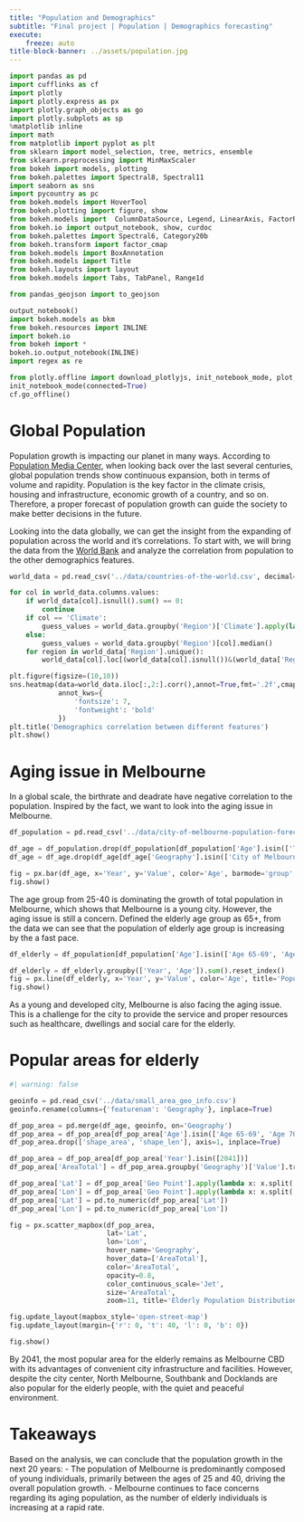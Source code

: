 ```yaml
---
title: "Population and Demographics"
subtitle: "Final project | Population | Demographics forecasting"
execute:
    freeze: auto
title-block-banner: ../assets/population.jpg
---
```


```python
import pandas as pd
import cufflinks as cf
import plotly
import plotly.express as px
import plotly.graph_objects as go
import plotly.subplots as sp
%matplotlib inline
import math
from matplotlib import pyplot as plt
from sklearn import model_selection, tree, metrics, ensemble
from sklearn.preprocessing import MinMaxScaler
from bokeh import models, plotting
from bokeh.palettes import Spectral8, Spectral11
import seaborn as sns
import pycountry as pc
from bokeh.models import HoverTool
from bokeh.plotting import figure, show
from bokeh.models import  ColumnDataSource, Legend, LinearAxis, FactorRange
from bokeh.io import output_notebook, show, curdoc
from bokeh.palettes import Spectral6, Category20b
from bokeh.transform import factor_cmap
from bokeh.models import BoxAnnotation
from bokeh.models import Title
from bokeh.layouts import layout
from bokeh.models import Tabs, TabPanel, Range1d

from pandas_geojson import to_geojson

output_notebook()
import bokeh.models as bkm
from bokeh.resources import INLINE
import bokeh.io
from bokeh import *
bokeh.io.output_notebook(INLINE)
import regex as re

from plotly.offline import download_plotlyjs, init_notebook_mode, plot, iplot 
init_notebook_mode(connected=True)
cf.go_offline()
```


# Global Population
Population growth is impacting our planet in many ways. According to [Population Media Center](https://www.populationmedia.org/blog/does-population-growth-impact-global-climate-change?utm_term=&utm_campaign=Donation+/+Web+Traffic+Campaign&utm_source=adwords&utm_medium=ppc&hsa_tgt=dsa-1020761732591&hsa_grp=142853052400&hsa_src=g&hsa_net=adwords&hsa_mt=&hsa_ver=3&hsa_ad=617507170220&hsa_acc=7272581478&hsa_kw=&hsa_cam=83417258&gclid=Cj0KCQjwpPKiBhDvARIsACn-gzBuFGSSn3ExyFsGWUXpJfkNWtFx3x6DbWt23NM6-tFgm1qkeA5XwkIaAoadEALw_wcB), when looking back over the last several centuries, global population trends show continuous expansion, both in terms of volume and rapidity. Population is the key factor in the climate crisis, housing and infrastructure, economic growth of a country, and so on. Therefore, a proper forecast of population growth can guide the society to make better decisions in the future. 

Looking into the data globally, we can get the insight from the expanding of population across the world and it's correlations. To start with, we will bring the data from the [World Bank](https://www.worldbank.org/en/home?cid=ECR_GA_worldbank_EN_EXTP_search&gclid=CjwKCAjwjYKjBhB5EiwAiFdSfkKCtn2QOXDuCKOzwLHhWAxVCESgBG4JN4o_1obWZnwyk5qoF_iuthoCm54QAvD_BwE) and analyze the correlation from population to the other demographics features. 

```python
world_data = pd.read_csv('../data/countries-of-the-world.csv', decimal=',')

for col in world_data.columns.values:
    if world_data[col].isnull().sum() == 0:
        continue
    if col == 'Climate':
        guess_values = world_data.groupby('Region')['Climate'].apply(lambda x: x.mode().max())
    else:
        guess_values = world_data.groupby('Region')[col].median()
    for region in world_data['Region'].unique():
        world_data[col].loc[(world_data[col].isnull())&(world_data['Region']==region)] = guess_values[region]

plt.figure(figsize=(10,10))
sns.heatmap(data=world_data.iloc[:,2:].corr(),annot=True,fmt='.2f',cmap='coolwarm', 
            annot_kws={
                'fontsize': 7,
                'fontweight': 'bold'
            })
plt.title('Demographics correlation between different features')
plt.show()

```

# Aging issue in Melbourne
In a global scale, the birthrate and deadrate have negative correlation to the population. Inspired by the fact, we want to look into the aging issue in Melbourne. 

```python
df_population = pd.read_csv('../data/city-of-melbourne-population-forecasts-by-small-area-2020-2040.csv')

df_age = df_population.drop(df_population[df_population['Age'].isin(['Total population', 'Average age'])].index)
df_age = df_age.drop(df_age[df_age['Geography'].isin(['City of Melbourne'])].index)

fig = px.bar(df_age, x='Year', y='Value', color='Age', barmode='group', title='Total population by Age from 2021 to 2041')
fig.show()
```

The age group from 25-40 is dominating the growth of total population in Melbourne, which shows that Melbourne is a young city. However, the aging issue is still a concern. Defined the elderly age group as 65+, from the data we can see that the population of elderly age group is increasing by the a fast pace. 

```python
df_elderly = df_population[df_population['Age'].isin(['Age 65-69', 'Age 70-74', 'Age 75-79', 'Age 80-84', 'Age 85+'])]

df_elderly = df_elderly.groupby(['Year', 'Age']).sum().reset_index()
fig = px.line(df_elderly, x='Year', y='Value', color='Age', title='Population of Elderly from 2021 to 2041')
fig.show()
```

As a young and developed city, Melbourne is also facing the aging issue. This is a challenge for the city to provide the service and proper resources such as healthcare, dwellings and social care for the elderly.

# Popular areas for elderly
```python
#| warning: false

geoinfo = pd.read_csv('../data/small_area_geo_info.csv')
geoinfo.rename(columns={'featurenam': 'Geography'}, inplace=True)

df_pop_area = pd.merge(df_age, geoinfo, on='Geography')
df_pop_area = df_pop_area[df_pop_area['Age'].isin(['Age 65-69', 'Age 70-74', 'Age 75-79', 'Age 80-84', 'Age 85+'])]
df_pop_area.drop(['shape_area', 'shape_len'], axis=1, inplace=True)

df_pop_area = df_pop_area[df_pop_area['Year'].isin([2041])]
df_pop_area['AreaTotal'] = df_pop_area.groupby('Geography')['Value'].transform('sum')

df_pop_area['Lat'] = df_pop_area['Geo Point'].apply(lambda x: x.split(', ')[0])
df_pop_area['Lon'] = df_pop_area['Geo Point'].apply(lambda x: x.split(', ')[1])
df_pop_area['Lat'] = pd.to_numeric(df_pop_area['Lat'])
df_pop_area['Lon'] = pd.to_numeric(df_pop_area['Lon'])

fig = px.scatter_mapbox(df_pop_area, 
                        lat='Lat', 
                        lon='Lon', 
                        hover_name='Geography', 
                        hover_data=['AreaTotal'],
                        color='AreaTotal', 
                        opacity=0.8,
                        color_continuous_scale='Jet', 
                        size='AreaTotal',
                        zoom=11, title='Elderly Population Distribution by Small Area by 2041')

fig.update_layout(mapbox_style='open-street-map')
fig.update_layout(margin={'r': 0, 't': 40, 'l': 0, 'b': 0})

fig.show()
```

By 2041, the most popular area for the elderly remains as Melbourne CBD with its advantages of convenient city infrastructure and facilities. However, despite the city center, North Melbourne, Southbank and Docklands are also popular for the elderly people, with the quiet and peaceful environment.

# Takeaways
Based on the analysis, we can conclude that the population growth in the next 20 years:
- The population of Melbourne is predominantly composed of young individuals, primarily between the ages of 25 and 40, driving the overall population growth.
- Melbourne continues to face concerns regarding its aging population, as the number of elderly individuals is increasing at a rapid rate.
